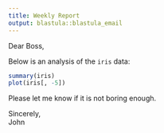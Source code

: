 ```yaml
---
title: Weekly Report
output: blastula::blastula_email
--- 
```


Dear Boss,

Below is an analysis of the `iris` data:

```r
summary(iris)
plot(iris[, -5])
```

Please let me know if it is not boring enough.

Sincerely,  
John